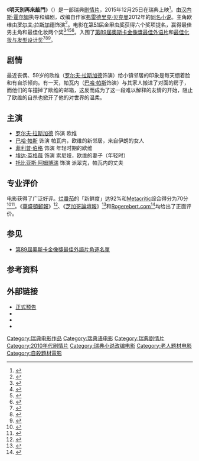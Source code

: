 {{noteTA
|T=zh-cn:一个叫欧维的男人决定去死; zh-hk:想死冇咁易; zh-tw:明天別再來敲門;
|G1=Movie
|G2=Show
|1=zh-cn:一个叫欧维的男人决定去死; zh-hk:想死冇咁易; zh-tw:明天別再來敲門;
}}
{{Infobox film
| name           = 明天別再來敲門
| original_name  = {{lang|da|'''A Man Called Ove'''}}
| image             = A Man Called Ove.png
| caption           = 电影海报
| director          = [[汉内斯·霍尔姆|汉内斯·霍尔姆]]
| producer          = {{Plainlist|
* [[安妮卡·贝兰德|安妮卡·贝兰德]]
* {{link-en|弗雷德里克·维科斯特伦·尼卡斯特罗|Fredrik Wikström Nicastro}}}}
| writer            = 汉内斯·霍尔姆
| based on          = [[弗雷德里克·贝克曼|弗雷德里克·贝克曼]]同名小说《[[明天别再来敲门_(小说)|明天别再来敲门]]》
| starring          = {{Plainlist|
* [[罗尔夫·拉斯加德|罗尔夫·拉斯加德]]
* [[巴哈·帕斯|巴哈·帕斯]]
* [[菲利普·伯格|菲利普·伯格]]}}
| music            = [[Gaute_Storaas|Gaute Storaas]]
| cinematography   = [[Göran_Hallberg|Göran Hallberg]]
| editing          = [[Fredrik_Morheden|Fredrik Morheden]]
| studio           = [[Tre_Vänner|Tre Vänner]]
| distributor      = [[北方電影|北方電影]]
| released         = {{Film date|df=yes|2015|12|25|瑞典}}
| runtime          = 116分钟
| country          = 瑞典
| language         = [[瑞典语|瑞典语]]
| budget           = 
| gross            = $2580万<ref name="BOM">{{cite web|url=http://www.boxofficemojo.com/movies/?page=main&id=amancalledove.htm|title=A Man Called Ove|website=[[Box_Office_Mojo|Box Office Mojo]]|accessdate=2010-09-27|archive-date=2016-10-01|archive-url=https://web.archive.org/web/20161001164231/http://www.boxofficemojo.com/movies/?page=main&id=amancalledove.htm|dead-url=no}}</ref>
| cn_name = 一个叫欧维的男人决定去死
| hk_name = 想死冇咁易
| tw_name = 明天別再來敲門
}}

《'''明天別再來敲門'''》（{{lang-sv|''En man som heter Ove''}}）是一部瑞典[[剧情片|剧情片]]，2015年12月25日在瑞典上映<ref>{{cite web|url=http://www.sfi.se/sv/svensk-filmdatabas/Item/?itemid=79650&type=MOVIE&iv=Basic|title=En man som heter Ove|publisher=Swedish Film Database|language=sv|date=2015-12-25|accessdate=2016-09-30|archive-date=2016-03-05|archive-url=https://web.archive.org/web/20160305015154/http://www.sfi.se/sv/svensk-filmdatabas/Item/?itemid=79650&type=MOVIE&iv=Basic|dead-url=no}}</ref>。由[[汉内斯·霍尔姆|汉内斯·霍尔姆]]执导和编剧，改编自作家[[弗雷德里克·贝克曼|弗雷德里克·贝克曼]]2012年的[[明天别再来敲门_(小说)|同名小说]]。主角欧维由[[罗尔夫·拉斯加德|罗尔夫·拉斯加德]]饰演<ref>{{cite web|url=http://www.sfi.se/en-GB/Swedish-film-database/Item/?itemid=79650&type=MOVIE&iv=Basic|title=A Man Called Ove (2015)|publisher=Swedish Film Database|accessdate=2015-01-12|archive-date=2016-04-07|archive-url=https://web.archive.org/web/20160407224555/http://www.sfi.se/en-GB/Swedish-film-database/Item/?itemid=79650&type=MOVIE&iv=Basic|dead-url=no}}</ref>。电影在[[金甲蟲獎|第51届金甲虫奖]]获得六个奖项提名，赢得最佳男主角和最佳化妆两个奖<ref name="2015nominees">{{cite press release|url=http://www.filminstitutet.se/en/about-us/press-service/press-archive/2016/nominations-for-the-2015-guldbagge-awards/|title=Nominations for the 2015 Guldbagge Awards|publisher=[[Swedish_Film_Institute|Swedish Film Institute]]|date=2016-01-04|access-date=2016-01-05|archive-date=2016-03-04|archive-url=https://web.archive.org/web/20160304141543/http://www.filminstitutet.se/en/about-us/press-service/press-archive/2016/nominations-for-the-2015-guldbagge-awards/|dead-url=no}}</ref><ref name="51stGuldbaggeAwards">{{cite web|url=http://www.aftonbladet.se/nojesbladet/film/article22112062.ab|title=Glädjevrålet på Guldbaggegalan|first=Isabel|last=Norman|first2=Joni|last2=Nykänen|work=Aftonbladet|language=sv|date=2016-01-18|accessdate=2016-01-19|archive-date=2018-06-17|archive-url=https://web.archive.org/web/20180617192709/https://www.aftonbladet.se/nojesbladet/film/article22112062.ab|dead-url=no}}</ref><ref name="Sweden">{{cite web |url=http://www.hollywoodreporter.com/news/oscars-sweden-selects-a-man-924938 |title=Oscars: Sweden Selects 'A Man Called Ove' for Foreign-Language Category |last=Roxborough |first=Scott |work=[[The_Hollywood_Reporter|The Hollywood Reporter]] |date=2016-09-01 |accessdate=2016-09-01 |archive-date=2016-10-11 |archive-url=https://web.archive.org/web/20161011210805/http://www.hollywoodreporter.com/news/oscars-sweden-selects-a-man-924938 |dead-url=no }}</ref><ref name="DecSL">{{Cite web |url=http://variety.com/2016/film/news/oscars-2017-foreign-language-race-1201943744/ |title=Oscars: Nine Films Advance in Foreign-Language Race |date=2016-12-15 |accessdate=2016-12-15 |work=Variety |archive-date=2016-12-20 |archive-url=https://web.archive.org/web/20161220184329/http://variety.com/2016/film/news/oscars-2017-foreign-language-race-1201943744/ |dead-url=no }}</ref>。入围了[[第89屆奧斯卡金像獎|第89屆奧斯卡金像獎]][[奥斯卡最佳外语片|最佳外语片]]和[[奥斯卡最佳化妆与发型设计奖|最佳化妆与发型设计奖]]<ref name="expressen.se">{{cite web|url=http://www.expressen.se/noje/nu-kan-ove-vinna-ytterligare-en-oscar/|title="En man som heter Ove" kan få Oscar för make up och hår|work=Expressen|accessdate=2016-12-22|language=sv|archive-date=2019-05-21|archive-url=https://web.archive.org/web/20190521165454/https://www.expressen.se/noje/nu-kan-ove-vinna-ytterligare-en-oscar/|dead-url=no}}</ref><ref name="Oscars2017">{{cite news |url=http://edit.hollywoodreporter.com/lists/oscar-nominations-2017-complete-list-nominees-960044 |title=Oscars: 'La La Land' Ties Record With 14 Nominations |first=Kimberly |last=Nordyke |publisher=''[[The_Hollywood_Reporter|The Hollywood Reporter]]'' |date=January 24, 2017 |accessdate=January 24, 2017 |archive-url=https://web.archive.org/web/20171202203454/http://edit.hollywoodreporter.com/lists/oscar-nominations-2017-complete-list-nominees-960044 |archive-date=2017-12-02 |dead-url=yes }}</ref><ref name="OscarsVar">{{cite news |url=http://variety.com/2017/film/news/2017-oscar-nominations-academy-awards-nominees-1201968107/ |title=Oscar Nominations: Complete List |publisher=''[[Variety_(magazine)|Variety]]'' |date=January 24, 2017 |accessdate=January 24, 2017 |archive-date=2017-01-24 |archive-url=https://web.archive.org/web/20170124150844/http://variety.com/2017/film/news/2017-oscar-nominations-academy-awards-nominees-1201968107/ |dead-url=no }}</ref>。

==剧情==
最近丧偶、59岁的欧维（[[罗尔夫·拉斯加德|罗尔夫·拉斯加德]]饰演）给小镇邻居的印象是每天绷着脸和有自杀倾向。有一天，帕瓦内（[[巴哈·帕斯|巴哈·帕斯]]饰演）与其家人搬进了对面的房子，而他们的车撞掉了欧维的邮箱，这反而成为了这一段难以解释的友情的开始，阻止了欧维的自杀也掀开了他的对世界的温柔。

==主演==
* [[罗尔夫·拉斯加德|罗尔夫·拉斯加德]] 饰演 欧维
* [[巴哈·帕斯|巴哈·帕斯]] 饰演 帕瓦内，欧维的新邻居，来自伊朗的女人
* [[菲利普·伯格|菲利普·伯格]] 饰演 年轻时期的欧维
* [[埃达·英格薇|埃达·英格薇]] 饰演 索尼娅，欧维的妻子（年轻时）
* [[托比亚斯·阿姆博瑞|托比亚斯·阿姆博瑞]] 饰演 派翠克，帕瓦内的丈夫

==专业评价==
电影获得了广泛好评。[[烂番茄|烂番茄]]的「新鲜度」达92%和[[Metacritic|Metacritic]]综合得分为70分<ref>{{cite web|url=https://www.rottentomatoes.com/m/a_man_called_ove|title=A Man Called Ove (En man som heter Ove)|publisher=|accessdate=2017-01-02|archive-date=2017-01-03|archive-url=https://web.archive.org/web/20170103095337/https://www.rottentomatoes.com/m/a_man_called_ove|dead-url=no}}</ref><ref>{{cite web|url=http://www.metacritic.com/movie/a-man-called-ove|title=A Man Called Ove|publisher=|accessdate=2017-01-02|archive-date=2016-11-30|archive-url=https://web.archive.org/web/20161130225348/http://www.metacritic.com/movie/a-man-called-ove|dead-url=no}}</ref>。《[[華盛頓郵報|華盛頓郵報]]》<ref name="auto">{{cite web|url=https://www.washingtonpost.com/goingoutguide/movies/a-man-called-ove-the-curmudgeon-next-door--with-a-swedish-twist/2016/10/20/481e824c-9575-11e6-bb29-bf2701dbe0a3_story.html?utm_term=.ebcc67fe563f|title=‘A Man Called Ove’: The curmudgeon next door — with a Swedish twist|first=Stephanie|last=Merry|date=2016-10-20|publisher=|accessdate=2017-01-02|via=washingtonpost.com|archive-date=2017-01-03|archive-url=https://web.archive.org/web/20170103002708/https://www.washingtonpost.com/goingoutguide/movies/a-man-called-ove-the-curmudgeon-next-door--with-a-swedish-twist/2016/10/20/481e824c-9575-11e6-bb29-bf2701dbe0a3_story.html?utm_term=.ebcc67fe563f|dead-url=no}}</ref>、《[[芝加哥論壇報|芝加哥論壇報]]》<ref>{{cite web|url=http://www.chicagotribune.com/entertainment/movies/ct-man-called-ove-mov-rev-0930-20160929-column.html|title='A Man Called Ove' review: Swedish heartwarmer on love, loss and connectivity|first=Michael|last=Phillips|publisher=|accessdate=2017-01-02|archive-date=2017-01-03|archive-url=https://web.archive.org/web/20170103093958/http://www.chicagotribune.com/entertainment/movies/ct-man-called-ove-mov-rev-0930-20160929-column.html|dead-url=no}}</ref>和[[羅傑·伊伯特|Rogerebert.com]]<ref>{{cite web|url=http://www.rogerebert.com/reviews/a-man-called-ove-2016|title=A Man Called Ove Movie Review (2016) - Roger Ebert|first=Odie|last=Henderson|publisher=|accessdate=2017-01-02|archive-date=2017-01-03|archive-url=https://web.archive.org/web/20170103004053/http://www.rogerebert.com/reviews/a-man-called-ove-2016|dead-url=no}}</ref>均给出了正面评价。

==参见==
* [[第89屆奧斯卡金像獎最佳外語片角逐名單|第89屆奧斯卡金像獎最佳外語片角逐名單]]

==参考资料==
{{reflist|colwidth=30em}}

==外部链接==
* [https://www.youtube.com/watch?v=nA-YCYfh2oc 正式预告] {{Wayback|url=https://www.youtube.com/watch?v=nA-YCYfh2oc |date=20160607165339 }}
* {{IMDb title|4080728}}
* {{rotten-tomatoes|a_man_called_ove|明天別再來敲門}}
* {{metacritic film|a-man-called-ove|明天別再來敲門}}

{{DEFAULTSORT:En man som heter Ove}}
[[Category:瑞典电影作品|Category:瑞典电影作品]]
[[Category:瑞典语电影|Category:瑞典语电影]]
[[Category:瑞典剧情片|Category:瑞典剧情片]]
[[Category:2010年代剧情片|Category:2010年代剧情片]]
[[Category:瑞典小说改编电影|Category:瑞典小说改编电影]]
[[Category:老人题材电影|Category:老人题材电影]]
[[Category:自殺題材電影|Category:自殺題材電影]]